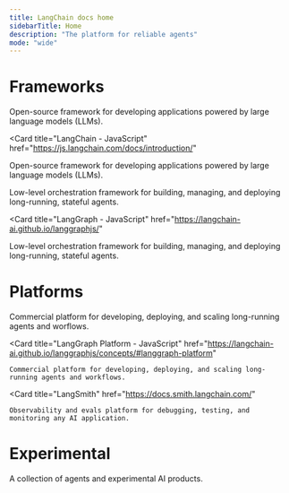 ```yaml
---
title: LangChain docs home
sidebarTitle: Home
description: "The platform for reliable agents"
mode: "wide"
---
```



# Frameworks

<CardGroup cols={2}>
  <Card
    title="LangChain - Python"
    href="https://python.langchain.com/docs/introduction/"
  >
  Open-source framework for developing applications powered by large language models (LLMs).
  </Card>

  <Card
    title="LangChain - JavaScript"
    href="https://js.langchain.com/docs/introduction/"
  >
  Open-source framework for developing applications powered by large language models (LLMs).
  </Card>
</CardGroup>

<CardGroup cols={2}>
  <Card
    title="LangGraph - Python"
    href="https://langchain-ai.github.io/langgraph/"
  >
  Low-level orchestration framework for building, managing, and deploying long-running, stateful agents.
  </Card>

  <Card
    title="LangGraph - JavaScript"
    href="https://langchain-ai.github.io/langgraphjs/"
  >
  Low-level orchestration framework for building, managing, and deploying long-running, stateful agents.
  </Card>

</CardGroup>

# Platforms

<CardGroup cols={3}>
  <Card
    title="LangGraph Platform - Python"
    href="https://langchain-ai.github.io/langgraph/concepts/langgraph_platform/"
  >
    Commercial platform for developing, deploying, and scaling long-running agents and worflows.
  </Card>

  <Card
    title="LangGraph Platform - JavaScript"
    href="https://langchain-ai.github.io/langgraphjs/concepts/#langgraph-platform"
  >
    Commercial platform for developing, deploying, and scaling long-running agents and workflows.
  </Card>

  <Card
    title="LangSmith"
    href="https://docs.smith.langchain.com/"
  >
    Observability and evals platform for debugging, testing, and monitoring any AI application.
  </Card>
</CardGroup>

# Experimental

<CardGroup cols={2}>
  <Card
    title="LangChain Labs"
    href="/labs"
  >
    A collection of agents and experimental AI products.
  </Card>
</CardGroup>